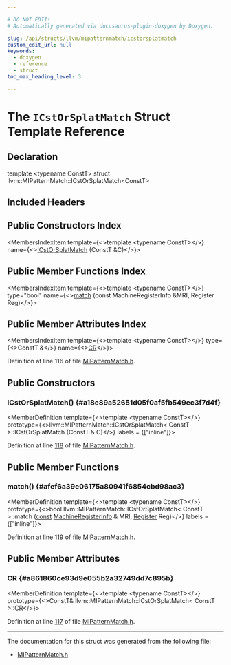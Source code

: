 ```yaml
---

# DO NOT EDIT!
# Automatically generated via docusaurus-plugin-doxygen by Doxygen.

slug: /api/structs/llvm/mipatternmatch/icstorsplatmatch
custom_edit_url: null
keywords:
  - doxygen
  - reference
  - struct
toc_max_heading_level: 3

---
```





# The `ICstOrSplatMatch` Struct Template Reference

<DoxygenPage pluginConfig={pluginConfig}>



## Declaration

<CodeBlock>template &lt;typename ConstT&gt;
struct llvm::MIPatternMatch::ICstOrSplatMatch&lt;ConstT&gt;</CodeBlock>

## Included Headers

<IncludesList>
<IncludesListItem
  filePath="llvm/CodeGen/GlobalISel/MIPatternMatch.h"
  permalink="/docs/api/files/include/include/llvm/include/llvm/codegen/include/llvm/codegen/globalisel/mipatternmatch-h"
  isLocal="true" />
</IncludesList>

## Public Constructors Index

<MembersIndex>

<MembersIndexItem
  template={<>template &lt;typename ConstT&gt;</>}
  name={<><a href="#a18e89a52651d05f0af5fb549ec3f7d4f">ICstOrSplatMatch</a> (ConstT &amp;C)</>}>
</MembersIndexItem>

</MembersIndex>

## Public Member Functions Index

<MembersIndex>

<MembersIndexItem
  template={<>template &lt;typename ConstT&gt;</>}
  type="bool"
  name={<><a href="#afef6a39e06175a80941f6854cbd98ac3">match</a> (const MachineRegisterInfo &amp;MRI, Register Reg)</>}>
</MembersIndexItem>

</MembersIndex>

## Public Member Attributes Index

<MembersIndex>

<MembersIndexItem
  template={<>template &lt;typename ConstT&gt;</>}
  type={<>ConstT &amp;</>}
  name={<><a href="#a861860ce93d9e055b2a32749dd7c895b">CR</a></>}>
</MembersIndexItem>

</MembersIndex>


Definition at line 116 of file <a href="/docs/api/files/include/include/llvm/include/llvm/codegen/include/llvm/codegen/globalisel/mipatternmatch-h">MIPatternMatch.h</a>.

<SectionDefinition>

## Public Constructors

### ICstOrSplatMatch() {#a18e89a52651d05f0af5fb549ec3f7d4f}

<MemberDefinition
  template={<>template &lt;typename ConstT&gt;</>}
  prototype={<>llvm::MIPatternMatch::ICstOrSplatMatch&lt; ConstT &gt;::ICstOrSplatMatch (ConstT &amp; C)</>}
  labels = {["inline"]}>

Definition at line <a href="/docs/api/files/include/include/llvm/include/llvm/codegen/include/llvm/codegen/globalisel/mipatternmatch-h/#l00118">118</a> of file <a href="/docs/api/files/include/include/llvm/include/llvm/codegen/include/llvm/codegen/globalisel/mipatternmatch-h">MIPatternMatch.h</a>.
</MemberDefinition>

</SectionDefinition>

<SectionDefinition>

## Public Member Functions

### match() {#afef6a39e06175a80941f6854cbd98ac3}

<MemberDefinition
  template={<>template &lt;typename ConstT&gt;</>}
  prototype={<>bool llvm::MIPatternMatch::ICstOrSplatMatch&lt; ConstT &gt;::match (<a href="/docs/api/files/lib/lib/target/lib/target/aarch64/aarch64promoteconstant-cpp/#a90f8350fecae261c25be85d38b451bff">const</a> <a href="/docs/api/classes/llvm/machineregisterinfo">MachineRegisterInfo</a> &amp; MRI, <a href="/docs/api/classes/llvm/register">Register</a> Reg)</>}
  labels = {["inline"]}>

Definition at line <a href="/docs/api/files/include/include/llvm/include/llvm/codegen/include/llvm/codegen/globalisel/mipatternmatch-h/#l00119">119</a> of file <a href="/docs/api/files/include/include/llvm/include/llvm/codegen/include/llvm/codegen/globalisel/mipatternmatch-h">MIPatternMatch.h</a>.
</MemberDefinition>

</SectionDefinition>

<SectionDefinition>

## Public Member Attributes

### CR {#a861860ce93d9e055b2a32749dd7c895b}

<MemberDefinition
  template={<>template &lt;typename ConstT&gt;</>}
  prototype={<>ConstT&amp; llvm::MIPatternMatch::ICstOrSplatMatch&lt; ConstT &gt;::CR</>}>

Definition at line <a href="/docs/api/files/include/include/llvm/include/llvm/codegen/include/llvm/codegen/globalisel/mipatternmatch-h/#l00117">117</a> of file <a href="/docs/api/files/include/include/llvm/include/llvm/codegen/include/llvm/codegen/globalisel/mipatternmatch-h">MIPatternMatch.h</a>.
</MemberDefinition>

</SectionDefinition>

<hr/>

The documentation for this struct was generated from the following file:

<ul>
<li><a href="/docs/api/files/include/include/llvm/include/llvm/codegen/include/llvm/codegen/globalisel/mipatternmatch-h">MIPatternMatch.h</a></li>
</ul>

</DoxygenPage>
